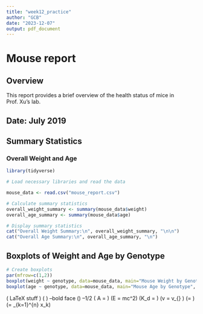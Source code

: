 ---
title: "week12_practice"
author: "GCB"
date: "2023-12-07"
output: pdf_document
---

# Mouse report

## Overview

This report provides a brief overview of the health status of mice in Prof. Xu's lab.

## Date: July 2019

## Summary Statistics

### Overall Weight and Age
```{r, eval=FALSE, echo=FALSE}
library(tidyverse)
```
```{r summary-stats, echo=FALSE}
# Load necessary libraries and read the data

mouse_data <- read.csv("mouse_report.csv")

# Calculate summary statistics
overall_weight_summary <- summary(mouse_data$weight)
overall_age_summary <- summary(mouse_data$age)

# Display summary statistics
cat("Overall Weight Summary:\n", overall_weight_summary, "\n\n")
cat("Overall Age Summary:\n", overall_age_summary, "\n")
```

## Boxplots of Weight and Age by Genotype

```{r, echo=FALSE}
# Create boxplots
par(mfrow=c(1,2))
boxplot(weight ~ genotype, data=mouse_data, main="Mouse Weight by Genotype", xlab="Genotype", ylab="Weight (g)")
boxplot(age ~ genotype, data=mouse_data, main="Mouse Age by Genotype", xlab="Genotype", ylab="Age (weeks)")

```


\( LaTeX stuff \)
\( \textbf{some text} \) --bold face
\(\frac{1}{2}\) --1/2
\( A = \frac{d^2 \pi}{4} \)
\(E = mc^2\)
\(K_d = \frac{k_b}{k_f}\)
\(v = v_{\text{max}} \frac{[S]}{K_M + [S]}\)
\(\sigma = \sqrt{\text{var}}\)
\(\mu = \frac{1}{n} \sum_{k=1}^{n} x_k\)